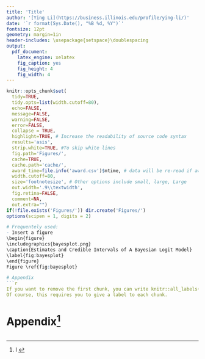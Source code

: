 ```yaml
---
title: 'Title'
author: '[Ying Li](https://business.illinois.edu/profile/ying-li/)'
date: '`r format(Sys.Date(), "%B %d, %Y")`'
fontsize: 12pt
geometry: margin=1in
header-includes: \usepackage{setspace}\doublespacing
output:
  pdf_document:
    latex_engine: xelatex
    fig_caption: yes
    fig_height: 4
    fig_width: 4
---
```


```r
knitr::opts_chunk$set(
  tidy=TRUE,
  tidy.opts=list(width.cutoff=80),
  echo=FALSE,
  message=FALSE,
  warning=FALSE,
  error=FALSE,
  collapse = TRUE,
  highlight=TRUE, # Increase the readability of source code syntax
  results='asis',
  strip.white=TRUE, #To skip white lines
  fig.path='Figures/',
  cache=TRUE,
  cache.path='cache/',
  award_time=file.info('award.csv')$mtime, # data will be re-read if award.csv becomes newer
  width.cutoff=80,
  size='footnotesize', # Other options include small, large, Large
  out.width='.9\\textwidth',
  fig.retina=FALSE,
  comment=NA,
  out.extra="")
if(!file.exists('Figures/')) dir.create('Figures/')
options(scipen = 1, digits = 2)
```


```r
# Frequentely used:
- Insert a figure
\begin{figure}
\includegraphics{bayesplot.png}
\caption{Estimates and Credible Intervals of A Bayesian Logit Model}
\label{fig:bayesplot}
\end{figure}
Figure \ref{fig:bayesplot}

# Appendix 
```r
If you want to remove the first chunk, you can write knitr::all_labels()[-1].
Of course, this requires you to give a label to each chunk.
```


# Appendix^[I ]
```r
```
 